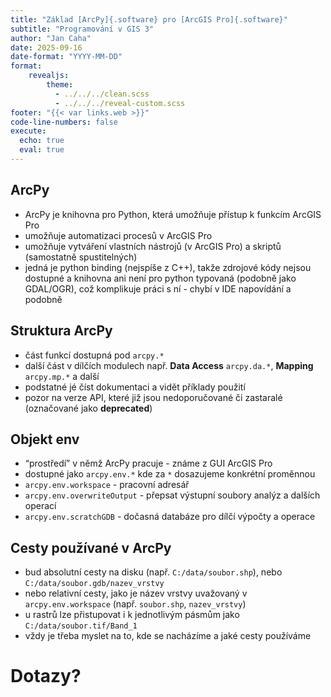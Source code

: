 ```yaml
---
title: "Základ [ArcPy]{.software} pro [ArcGIS Pro]{.software}"
subtitle: "Programování v GIS 3"
author: "Jan Caha"
date: 2025-09-16
date-format: "YYYY-MM-DD"
format: 
    revealjs:
        theme: 
          - ../../../clean.scss 
          - ../../../reveal-custom.scss
footer: "{{< var links.web >}}"
code-line-numbers: false
execute:
  echo: true
  eval: true
---
```


## ArcPy{.software}

- [ArcPy]{.software} je knihovna pro Python, která umožňuje přístup k funkcím [ArcGIS Pro]{.software}
- umožňuje automatizaci procesů v [ArcGIS Pro]{.software}
- umožňuje vytváření vlastních nástrojů (v ArcGIS Pro) a skriptů (samostatně spustitelných)
- jedná je python binding (nejspíše z C++), takže zdrojové kódy nejsou dostupné a knihovna ani není pro python typovaná (podobně jako [GDAL/OGR]{.software}), což komplikuje práci s ní - chybí v IDE napovídání a podobně

## Struktura ArcPy{.software}

- část funkcí dostupná pod `arcpy.*`
- další část v dílčích modulech např. **Data Access** `arcpy.da.*`, **Mapping** `arcpy.mp.*` a další
- podstatné jé číst dokumentaci a vidět příklady použití
- pozor na verze API, které již jsou nedoporučované či zastaralé (označované jako **deprecated**)

## Objekt **env**

- "prostředí" v němž [ArcPy]{.software} pracuje - známe z GUI [ArcGIS Pro]{.software}
- dostupné jako `arcpy.env.*` kde za `*` dosazujeme konkrétní proměnnou
- `arcpy.env.workspace` - pracovní adresář
- `arcpy.env.overwriteOutput` - přepsat výstupní soubory analýz a dalších operací
- `arcpy.env.scratchGDB` - dočasná databáze pro dílčí výpočty a operace

## Cesty používané v ArcPy{.software}

- bud absolutní cesty na disku (např. `C:/data/soubor.shp`), nebo `C:/data/soubor.gdb/nazev_vrstvy`
- nebo relativní cesty, jako je název vrstvy uvažovaný v `arcpy.env.workspace` (např. `soubor.shp`, `nazev_vrstvy`)
- u rastrů lze přistupovat i k jednotlivým pásmům jako `C:/data/soubor.tif/Band_1`
- vždy je třeba myslet na to, kde se nacházíme a jaké cesty používáme

# Dotazy?{.center}